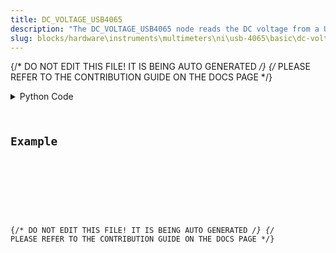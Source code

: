 ```yaml
---
title: DC_VOLTAGE_USB4065
description: "The DC_VOLTAGE_USB4065 node reads the DC voltage from a USB-4065."
slug: blocks/hardware\instruments\multimeters\ni\usb-4065\basic\dc-voltage-usb4065
---
```


{/* DO NOT EDIT THIS FILE! IT IS BEING AUTO GENERATED */}
{/* PLEASE REFER TO THE CONTRIBUTION GUIDE ON THE DOCS PAGE */}


<PythonDocsDisplay docstring={docstring} />
<details>
<summary>Python Code</summary>



<Code code={pythonCode} lang="py" wrap theme="dracula" />

[Find this Flojoy Block on GitHub](https://github.com/flojoy-ai/blocks/blob/main/blocks/HARDWARE\INSTRUMENTS\MULTIMETERS\NI\USB_4065\BASIC\DC_VOLTAGE_USB4065/DC_VOLTAGE_USB4065.py)

</details>

## Example


<GetHelpWidget />


<AppDisplay app={app} blockName="DC_VOLTAGE_USB4065" client:visible />


<Example />

{/* DO NOT EDIT THIS FILE! IT IS BEING AUTO GENERATED */}
{/* PLEASE REFER TO THE CONTRIBUTION GUIDE ON THE DOCS PAGE */}

